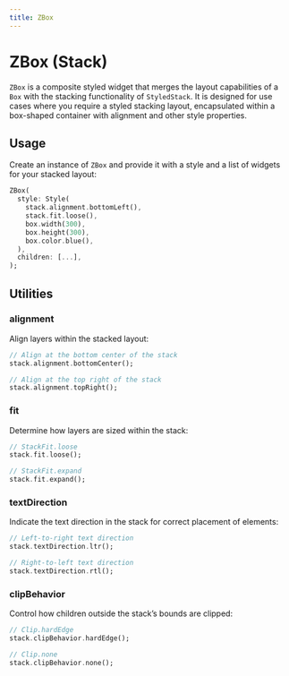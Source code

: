 ```yaml
---
title: ZBox
---
```


# ZBox (Stack)

`ZBox` is a composite styled widget that merges the layout capabilities of a `Box` with the stacking functionality of `StyledStack`. It is designed for use cases where you require a styled stacking layout, encapsulated within a box-shaped container with alignment and other style properties.

## Usage

Create an instance of `ZBox` and provide it with a style and a list of widgets for your stacked layout:

```dart
ZBox(
  style: Style(
    stack.alignment.bottomLeft(),
    stack.fit.loose(),
    box.width(300),
    box.height(300),
    box.color.blue(),
  ),
  children: [...],
);
```

## Utilities

### **alignment**

Align layers within the stacked layout:

```dart
// Align at the bottom center of the stack
stack.alignment.bottomCenter();

// Align at the top right of the stack
stack.alignment.topRight();
```

### **fit**

Determine how layers are sized within the stack:

```dart
// StackFit.loose
stack.fit.loose();

// StackFit.expand
stack.fit.expand();
```

### **textDirection**

Indicate the text direction in the stack for correct placement of elements:

```dart
// Left-to-right text direction
stack.textDirection.ltr();

// Right-to-left text direction
stack.textDirection.rtl();
```

### **clipBehavior**

Control how children outside the stack’s bounds are clipped:

```dart
// Clip.hardEdge
stack.clipBehavior.hardEdge();

// Clip.none
stack.clipBehavior.none();
```

